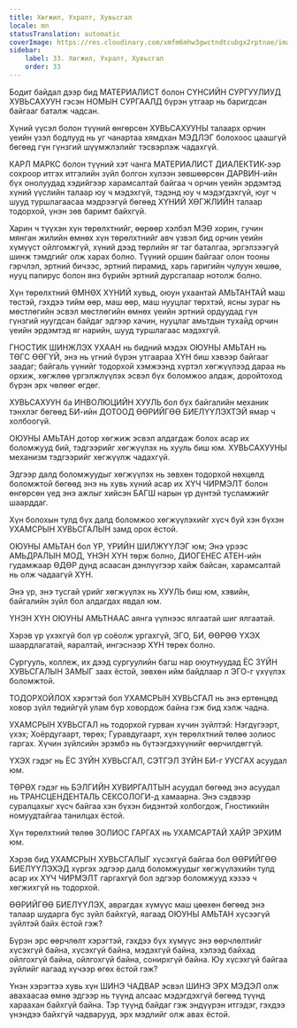 ```yaml
---
title: Хөгжил, Ухралт, Хувьсгал
locale: mn
statusTranslation: automatic
coverImage: https://res.cloudinary.com/xmfm6mhw3gwctndtcubgx2rptnae/image/upload/v1740337243/small_cover_educacion_fundamental_a051170f1c.webp
sidebar:
    label: 33. Хөгжил, Ухралт, Хувьсгал
    order: 33
---
```

Бодит байдал дээр бид МАТЕРИАЛИСТ болон СҮНСИЙН СУРГУУЛИУД ХУВЬСАХУУН гэсэн НОМЫН СУРГААЛД бүрэн утгаар нь баригдсан байгааг баталж чадсан.

Хүний үүсэл болон түүний өнгөрсөн ХУВЬСАХУУНЫ талаарх орчин үеийн үзэл бодлууд нь уг чанартаа хямдхан МЭДЛЭГ болохоос цаашгүй бөгөөд гүн гүнзгий шүүмжлэлийг тэсвэрлэж чадахгүй.

КАРЛ МАРКС болон түүний хэт чанга МАТЕРИАЛИСТ ДИАЛЕКТИК-ээр сохроор итгэх итгэлийн зүйл болгон хүлээн зөвшөөрсөн ДАРВИН-ийн бүх онолуудад хэдийгээр харамсалтай байгаа ч орчин үеийн эрдэмтэд хүний ​​үүслийн талаар юу ч мэдэхгүй, тэдэнд юу ч мэдэгдэхгүй, юуг ч шууд туршлагаасаа мэдрээгүй бөгөөд ХҮНИЙ ХӨГЖЛИЙН талаар тодорхой, үнэн зөв баримт байхгүй.

Харин ч түүхэн хүн төрөлхтнийг, өөрөөр хэлбэл МЭӨ хорин, гучин мянган жилийн өмнөх хүн төрөлхтнийг авч үзвэл бид орчин үеийн хүмүүст ойлгомжгүй, хүний ​​дээд төрлийн яг таг баталгаа, эргэлзээгүй шинж тэмдгийг олж харах болно. Түүний оршин байгааг олон тооны гэрчлэл, эртний бичээс, эртний пирамид, харь гаригийн чулуун хөшөө, нууц папирус болон янз бүрийн эртний дурсгалаар нотолж болно.

Хүн төрөлхтний ӨМНӨХ ХҮНИЙ хувьд, оюун ухаантай АМЬТАНТАЙ маш төстэй, гэхдээ тийм өөр, маш өөр, маш нууцлаг төрхтэй, ясны зураг нь мөстлөгийн эсвэл мөстлөгийн өмнөх үеийн эртний ордуудад гүн гүнзгий нуугдсан байдаг эдгээр хачин, нууцлаг амьтдын тухайд орчин үеийн эрдэмтэд яг нарийн, шууд туршлагаас мэдэхгүй.

ГНОСТИК ШИНЖЛЭХ УХААН нь бидний мэдэх ОЮУНЫ АМЬТАН нь ТӨГС ӨӨГҮЙ, энэ нь үгний бүрэн утгаараа ХҮН биш хэвээр байгааг заадаг; байгаль үүнийг тодорхой хэмжээнд хүртэл хөгжүүлээд дараа нь орхиж, хөгжлөө үргэлжлүүлэх эсвэл бүх боломжоо алдаж, доройтоход бүрэн эрх чөлөөг өгдөг.

ХУВЬСАХУУН ба ИНВОЛЮЦИЙН ХУУЛЬ бол бүх байгалийн механик тэнхлэг бөгөөд БИ-ийн ДОТООД ӨӨРИЙГӨӨ БИЕЛҮҮЛЭХТЭЙ ямар ч холбоогүй.

ОЮУНЫ АМЬТАН дотор хөгжиж эсвэл алдагдаж болох асар их боломжууд бий, тэдгээрийг хөгжүүлэх нь хууль биш юм. ХУВЬСАХУУНЫ механизм тэдгээрийг хөгжүүлж чадахгүй.

Эдгээр далд боломжуудыг хөгжүүлэх нь зөвхөн тодорхой нөхцөлд боломжтой бөгөөд энэ нь хувь хүний ​​асар их ХҮЧ ЧИРМЭЛТ болон өнгөрсөн үед энэ ажлыг хийсэн БАГШ нарын үр дүнтэй тусламжийг шаарддаг.

Хүн болохын тулд бүх далд боломжоо хөгжүүлэхийг хүсч буй хэн бүхэн УХАМСРЫН ХУВЬСГАЛЫН замд орох ёстой.

ОЮУНЫ АМЬТАН бол ҮР, ҮРИЙН ШИЛЖҮҮЛЭГ юм; Энэ үрээс АМЬДРАЛЫН МОД, ҮНЭН ХҮН төрж болно, ДИОГЕНЕС АТЕН-ийн гудамжаар ӨДӨР дунд асаасан дэнлүүгээр хайж байсан, харамсалтай нь олж чадаагүй ХҮН.

Энэ үр, энэ тусгай үрийг хөгжүүлэх нь ХУУЛЬ биш юм, хэвийн, байгалийн зүйл бол алдагдах явдал юм.

ҮНЭН ХҮН ОЮУНЫ АМЬТНААС аянга үүлнээс ялгаатай шиг ялгаатай.

Хэрэв үр үхэхгүй бол үр соёолж ургахгүй, ЭГО, БИ, ӨӨРӨӨ ҮХЭХ шаардлагатай, яаралтай, ингэснээр ХҮН төрөх болно.

Сургууль, коллеж, их дээд сургуулийн багш нар оюутнуудад ЁС ЗҮЙН ХУВЬСГАЛЫН ЗАМЫГ заах ёстой, зөвхөн ийм байдлаар л ЭГО-г үхүүлэх боломжтой.

ТОДОРХОЙЛОХ хэрэгтэй бол УХАМСРЫН ХУВЬСГАЛ нь энэ ертөнцөд ховор зүйл төдийгүй улам бүр ховордож байна гэж бид хэлж чадна.

УХАМСРЫН ХУВЬСГАЛ нь тодорхой гурван хүчин зүйлтэй: Нэгдүгээрт, үхэх; Хоёрдугаарт, төрөх; Гуравдугаарт, хүн төрөлхтний төлөө золиос гаргах. Хүчин зүйлсийн эрэмбэ нь бүтээгдэхүүнийг өөрчилдөггүй.

ҮХЭХ гэдэг нь ЁС ЗҮЙН ХУВЬСГАЛ, СЭТГЭЛ ЗҮЙН БИ-г УУСГАХ асуудал юм.

ТӨРӨХ гэдэг нь БЭЛГИЙН ХУВИРГАЛТЫН асуудал бөгөөд энэ асуудал нь ТРАНСЦЕНДЕНТАЛЬ СЕКСОЛОГИ-д хамаарна. Энэ сэдвээр суралцахыг хүсч байгаа хэн бүхэн бидэнтэй холбогдож, Гностикийн номуудтайгаа танилцах ёстой.

Хүн төрөлхтний төлөө ЗОЛИОС ГАРГАХ нь УХАМСАРТАЙ ХАЙР ЭРХИМ юм.

Хэрэв бид УХАМСРЫН ХУВЬСГАЛЫГ хүсэхгүй байгаа бол ӨӨРИЙГӨӨ БИЕЛҮҮЛЭХЭД хүргэх эдгээр далд боломжуудыг хөгжүүлэхийн тулд асар их ХҮЧ ЧИРМЭЛТ гаргахгүй бол эдгээр боломжууд хэзээ ч хөгжихгүй нь тодорхой.

ӨӨРИЙГӨӨ БИЕЛҮҮЛЭХ, аврагдах хүмүүс маш цөөхөн бөгөөд энэ талаар шударга бус зүйл байхгүй, яагаад ОЮУНЫ АМЬТАН хүсээгүй зүйлтэй байх ёстой гэж?

Бүрэн эрс өөрчлөлт хэрэгтэй, гэхдээ бүх хүмүүс энэ өөрчлөлтийг хүсэхгүй байна, хүсэхгүй байна, мэдэхгүй байна, хэлээд байхад ойлгохгүй байна, ойлгохгүй байна, сонирхгүй байна. Юу хүсэхгүй байгаа зүйлийг яагаад хүчээр өгөх ёстой гэж?

Үнэн хэрэгтээ хувь хүн ШИНЭ ЧАДВАР эсвэл ШИНЭ ЭРХ МЭДЭЛ олж авахаасаа өмнө эдгээр нь түүнд алсаас мэдэгдэхгүй бөгөөд түүнд хараахан байхгүй байна. Тэр түүнд байдаг гэж эндүүрэн итгэдэг, гэхдээ үнэндээ байхгүй чадварууд, эрх мэдлийг олж авах ёстой.

